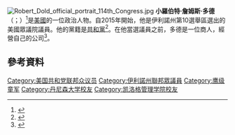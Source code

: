 {{Request translation|en}}
[[File:Robert_Dold_official_portrait_114th_Congress.jpg|thumb]]
'''小羅伯特·詹姆斯·多德'''（{{lang-en|'''Robert James Dold Jr.'''}}；{{bd|1969年|6月23日}}）<ref>{{cite web|url=http://www.legistorm.com/memberbio/2748/Rep_Robert_Dold_IL.html |title=Representative Robert James Dold (Robert) (R-Illinois, 10th) – Biography from |publisher=LegiStorm |accessdate=2012-03-07}}</ref>是[[美國|美國]]的一位政治人物。自2015年開始，他是伊利諾州第10選舉區選出的美國眾議院議員。他的黨籍是[[共和黨_(美國)|共和黨]]<ref>{{cite news | title=Seals concedes congressional race in 10th District | publisher=[[ABC_News|ABC News]] | date=3 November 2010 | accessdate=2010-11-03 | url=http://abclocal.go.com/wls/story?section=news/local&id=7762723 | archive-url=https://web.archive.org/web/20110629045008/http://abclocal.go.com/wls/story?section=news%2Flocal&id=7762723 | archive-date=2011-06-29 | dead-url=yes }}</ref>。在他當選議員之前，多德是一位商人，經營自己的公司<ref>{{cite web|url=http://www.rosepestcontrol.com/ |title=Rose Pest Solutions |publisher=Rosepestcontrol.com |accessdate=2012-03-07}}</ref>。

== 參考資料 ==
{{reflist}}

{{DEFAULTSORT:Dold, Bob}}
[[Category:美国共和党联邦众议员|Category:美国共和党联邦众议员]]
[[Category:伊利諾州聯邦眾議員|Category:伊利諾州聯邦眾議員]]
[[Category:鹰级童军|Category:鹰级童军]]
[[Category:丹尼森大学校友|Category:丹尼森大学校友]]
[[Category:凯洛格管理学院校友|Category:凯洛格管理学院校友]]